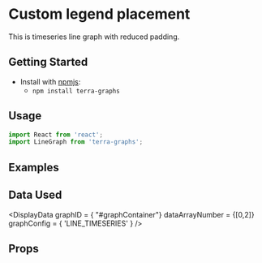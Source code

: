 
# Custom legend placement

This is timeseries line graph with reduced padding.

## Getting Started

- Install with [npmjs](https://www.npmjs.com):
  - `npm install terra-graphs`

## Usage

```jsx
import React from 'react';
import LineGraph from 'terra-graphs';
```
## Examples
<LineGraph />

## Data Used
<DisplayData graphID = { "#graphContainer"} dataArrayNumber = {[0,2]} graphConfig = { 'LINE_TIMESERIES' } />

## Props
<PropsTable />